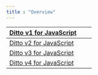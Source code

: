 ---
title : "Overview"
---

| [Ditto v1 for JavaScript](<./Release Notes/Ditto v1 for JavaScript.md>) |   |   |
| ----------------------------------------------------------------------- | - | - |
| [Ditto v2 for JavaScript](<./Release Notes/Ditto v2 for JavaScript.md>) |   |   |
| [Ditto v3 for JavaScript](<./Release Notes/Ditto v3 for JavaScript.md>) |   |   |
| [Ditto v4 for JavaScript](<./Release Notes/Ditto v4 for JavaScript.md>) |   |   |


